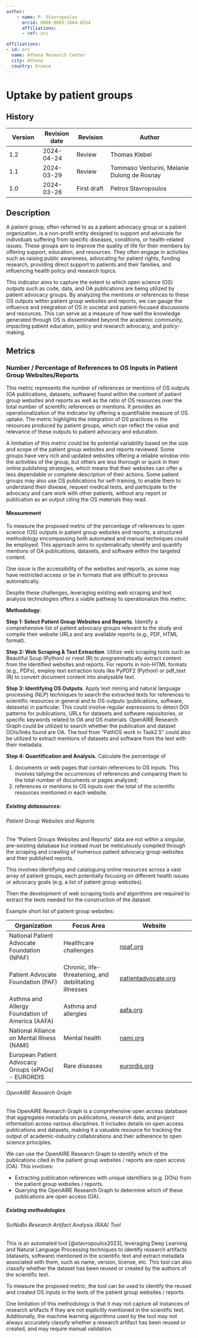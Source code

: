 ```yaml
---
author:
    - name: P. Stavropoulos
      orcid: 0000-0003-1664-6554
      affiliations:
      - ref: arc

affiliations:
- id: arc
  name: Athena Research Center
  city: Athena
  country: Greece
---
```


# Uptake by patient groups {#uptake-by-patient-groups .unnumbered}

::: {.callout collapse="true"}


## History

| Version | Revision date | Revision | Author |
|-------------|-------------|-------------|---------------------------------|
| 1.2 | 2024-04-24 | Review | Thomas Klebel |
| 1.1 | 2024-03-29 | Review | Tommaso Venturini, Melanie Dulong de Rosnay |
| 1.0 | 2024-03-26 | First draft | Petros Stavropoulos |

:::

## Description

A patient group, often referred to as a patient advocacy group or a patient organization, is a non-profit entity designed to support and advocate for individuals suffering from specific diseases, conditions, or health-related issues. These groups aim to improve the quality of life for their members by offering support, education, and resources. They often engage in activities such as raising public awareness, advocating for patient rights, funding research, providing direct support to patients and their families, and influencing health policy and research topics.

This indicator aims to capture the extent to which open science (OS) outputs such as code, data, and OA publications are being utilized by patient advocacy groups. By analyzing the mentions or references to these OS outputs within patient group websites and reports, we can gauge the influence and integration of OS in societal and patient-focused discussions and resources. This can serve as a measure of how well the knowledge generated through OS is disseminated beyond the academic community, impacting patient education, policy and research advocacy, and policy-making.

## Metrics

### Number / Percentage of References to OS Inputs in Patient Group Websites/Reports

This metric represents the number of references or mentions of OS outputs (OA publications, datasets, software) found within the content of patient group websites and reports as well as the ratio of OS resources over the total number of scientific references or mentions. It provides an operationalization of the indicator by offering a quantifiable measure of OS uptake. The metric highlights the integration of OS practices in the resources produced by patient groups, which can reflect the value and relevance of these outputs to patient advocacy and education.

A limitation of this metric could be its potential variability based on the size and scope of the patient group websites and reports reviewed. Some groups have very rich and updated websites offering a reliable window into the activities of the group, but others are less thorough or quick in their online publishing strategies, which means that their websites can offer a less dependable or complete description of their actions. Some patient groups may also use OS publications for self-training, to enable them to understand their disease, request medical tests, and participate to the advocacy and care work with other patients, without any report or publication as an output citing the OS materials they read.

#### Measurement

To measure the proposed metric of the percentage of references to open science (OS) outputs in patient group websites and reports, a structured methodology encompassing both automated and manual techniques could be employed. This approach aims to systematically identify and quantify mentions of OA publications, datasets, and software within the targeted content.

One issue is the accessibility of the websites and reports, as some may have restricted access or be in formats that are difficult to process automatically.

Despite these challenges, leveraging existing web scraping and text analysis technologies offers a viable pathway to operationalize this metric.

**Methodology**:

**Step 1: Select Patient Group Websites and Reports**. Identify a comprehensive list of patient advocacy groups relevant to the study and compile their website URLs and any available reports (e.g., PDF, HTML format).

**Step 2: Web Scraping & Text Extraction**. Utilize web scraping tools such as Beautiful Soup (Python) or rvest (R) to programmatically extract content from the identified websites and reports. For reports in non-HTML formats (e.g., PDFs), employ text extraction tools like PyPDF2 (Python) or pdf_text (R) to convert document content into analysable text.

**Step 3: Identifying OS Outputs**. Apply text mining and natural language processing (NLP) techniques to search the extracted texts for references to scientific resources in general and to OS outputs (publications, software, datasets) in particular. This could involve regular expressions to detect DOI patterns for publications, URLs for datasets and software repositories, or specific keywords related to OA and OS materials. OpenAIRE Research Graph could be utilized to search whether the publication and dataset DOIs/links found are OA. The tool from “PathOS work in Task2.5” could also be utilized to extract mentions of datasets and software from the text with their metadata.

**Step 4: Quantification and Analysis.** Calculate the percentage of\

1.  documents or web pages that contain references to OS inputs. This involves tallying the occurrences of references and comparing them to the total number of documents or pages analyzed;
2.  references or mentions to OS inputs over the total of the scientific resources mentioned in each website.

##### Existing datasources:

###### Patient Group Websites and Reports

The "Patient Groups Websites and Reports" data are not within a singular, pre-existing database but instead must be meticulously compiled through the scraping and crawling of numerous patient advocacy group websites and their published reports.

This involves identifying and cataloguing online resources across a vast array of patient groups, each potentially focusing on different health issues or advocacy goals (e.g. a list of patient group websites).

Then the development of web scraping tools and algorithms are required to extract the texts needed for the construction of the dataset.

Example short list of patient group websites:

| **Organization** | **Focus Area** | **Website** |
|---------------------|----------------------|-----------------------------|
| National Patient Advocate Foundation (NPAF) | Healthcare challenges | [npaf.org](https://www.npaf.org/){target="_new"} |
| Patient Advocate Foundation (PAF) | Chronic, life-threatening, and debilitating illnesses | [patientadvocate.org](https://www.patientadvocate.org/){target="_new"} |
| Asthma and Allergy Foundation of America (AAFA) | Asthma and allergies | [aafa.org](https://www.aafa.org/){target="_new"} |
| National Alliance on Mental Illness (NAMI) | Mental health | [nami.org](https://www.nami.org/){target="_new"} |
| European Patient Advocacy Groups (ePAGs) - EURORDIS | Rare diseases | [eurordis.org](https://www.eurordis.org/){target="_new"} |

###### OpenAIRE Research Graph

The OpenAIRE Research Graph is a comprehensive open access database that aggregates metadata on publications, research data, and project information across various disciplines. It includes details on open access publications and datasets, making it a valuable resource for tracking the output of academic-industry collaborations and their adherence to open science principles.

We can use the OpenAIRE Research Graph to identify which of the publications cited in the patient group websites / reports are open access (OA). This involves:

-   Extracting publication references with unique identifiers (e.g. DOIs) from the patient group websites / reports.
-   Querying the OpenAIRE Research Graph to determine which of these publications are open access (OA).

##### Existing methodologies

###### SciNoBo Research Artifact Analysis (RAA) Tool

This is an automated tool [@stavropoulos2023], leveraging Deep Learning and Natural Language Processing techniques to identify research artifacts (datasets, software) mentioned in the scientific text and extract metadata associated with them, such as name, version, license, etc. This tool can also classify whether the dataset has been reused or created by the authors of the scientific text.

To measure the proposed metric, the tool can be used to identify the reused and created OS inputs in the texts of the patient group websites / reports.

One limitation of this methodology is that it may not capture all instances of research artifacts if they are not explicitly mentioned in the scientific text. Additionally, the machine learning algorithms used by the tool may not always accurately classify whether a research artifact has been reused or created, and may require manual validation.